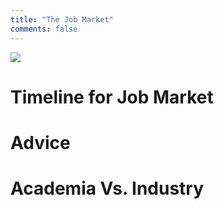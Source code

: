```yaml
---
title: "The Job Market"
comments: false
---
```


![](./images/underconstruction.webp)

# Timeline for Job Market

# Advice

# Academia Vs. Industry
